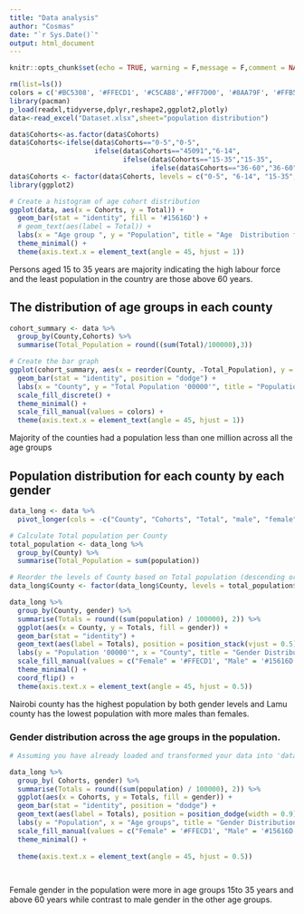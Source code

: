 ```yaml
---
title: "Data analysis"
author: "Cosmas"
date: "`r Sys.Date()`"
output: html_document
---
```



```r
knitr::opts_chunk$set(echo = TRUE, warning = F,message = F,comment = NA)
```

```r
rm(list=ls())
colors = c('#BC5308', '#FFECD1', '#C5CAB8','#FF7D00', '#8AA79F', '#FFB569', '#15616D', '#001524')
library(pacman)
p_load(readxl,tidyverse,dplyr,reshape2,ggplot2,plotly)
data<-read_excel("Dataset.xlsx",sheet="population distribution")

data$Cohorts<-as.factor(data$Cohorts)
data$Cohorts<-ifelse(data$Cohorts=="0-5","0-5",
                     ifelse(data$Cohorts=="45091","6-14",
                            ifelse(data$Cohorts=="15-35","15-35",
                                   ifelse(data$Cohorts=="36-60","36-60","61+"))))
data$Cohorts <- factor(data$Cohorts, levels = c("0-5", "6-14", "15-35", "36-60", "61+"))
library(ggplot2)

# Create a histogram of age cohort distribution
ggplot(data, aes(x = Cohorts, y = Total)) +
  geom_bar(stat = "identity", fill = '#15616D') +
  # geom_text(aes(label = Total)) +
  labs(x = "Age group ", y = "Population", title = "Age  Distribution for the Entire Country") +
  theme_minimal() +
  theme(axis.text.x = element_text(angle = 45, hjust = 1))

```

Persons aged 15 to 35 years are majority indicating the high labour force and the least population in the country are those above 60 years.


## The distribution of age groups in each county

```r
cohort_summary <- data %>%
  group_by(County,Cohorts) %>%
  summarise(Total_Population = round((sum(Total)/100000),3))

# Create the bar graph
ggplot(cohort_summary, aes(x = reorder(County, -Total_Population), y = Total_Population, fill = Cohorts)) +
  geom_bar(stat = "identity", position = "dodge") +
  labs(x = "County", y = "Total Population '00000'", title = "Population by Cohorts Across Counties '00000'") +
  scale_fill_discrete() +
  theme_minimal() +
  scale_fill_manual(values = colors) +
  theme(axis.text.x = element_text(angle = 45, hjust = 1)) 
```

 Majority of the counties had a population less than one million across all the age groups


## Population distribution for each county by each gender


```r



data_long <- data %>%
  pivot_longer(cols = -c("County", "Cohorts", "Total", "male", "female"), names_to = "gender", values_to = "population")

# Calculate Total population per County
total_population <- data_long %>%
  group_by(County) %>%
  summarise(Total_Population = sum(population))

# Reorder the levels of County based on Total population (descending order)
data_long$County <- factor(data_long$County, levels = total_population$County[order(-total_population$Total_Population)])

data_long %>%
  group_by(County, gender) %>%
  summarise(Totals = round((sum(population) / 100000), 2)) %>%
  ggplot(aes(x = County, y = Totals, fill = gender)) +
  geom_bar(stat = "identity") +
  geom_text(aes(label = Totals), position = position_stack(vjust = 0.5), size = 3) +
  labs(y = "Population '00000'", x = "County", title = "Gender Distribution by County in '00000'") +
  scale_fill_manual(values = c("Female" = '#FFECD1', "Male" = '#15616D')) +
  theme_minimal() +
  coord_flip() +
  theme(axis.text.x = element_text(angle = 45, hjust = 0.5))


```

Nairobi county has the highest population by both gender levels and Lamu county has the lowest population with more males than females.


### Gender distribution across the age groups in the population.


```r
# Assuming you have already loaded and transformed your data into 'data_long' as described in your code

data_long %>%
  group_by( Cohorts, gender) %>%
  summarise(Totals = round((sum(population) / 100000), 2)) %>%
  ggplot(aes(x = Cohorts, y = Totals, fill = gender)) +
  geom_bar(stat = "identity", position = "dodge") +
  geom_text(aes(label = Totals), position = position_dodge(width = 0.9), size = 3, vjust = -0.5) +
  labs(y = "Population", x = "Age groups", title = "Gender Distribution by  Age Group in '00000'") +
  scale_fill_manual(values = c("Female" = '#FFECD1', "Male" = '#15616D')) +
  theme_minimal() +
  
  theme(axis.text.x = element_text(angle = 45, hjust = 0.5))

  
```

  Female gender in the population were more in age groups 15to 35 years and above 60 years while contrast to male gender in the other age groups.
  
  
```r

```

